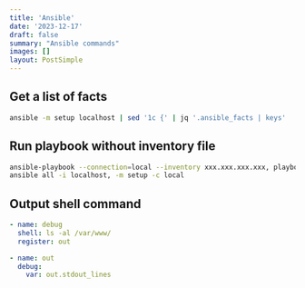 ```yaml
---
title: 'Ansible'
date: '2023-12-17'
draft: false
summary: "Ansible commands"
images: []
layout: PostSimple
---
```

## Get a list of facts

```bash
ansible -m setup localhost | sed '1c {' | jq '.ansible_facts | keys'
```

## Run playbook without inventory file

```bash
ansible-playbook --connection=local --inventory xxx.xxx.xxx.xxx, playbook.yml # be aware of the comma
ansible all -i localhost, -m setup -c local
```

## Output shell command

```yaml
- name: debug
  shell: ls -al /var/www/
  register: out

- name: out
  debug:
    var: out.stdout_lines
```
